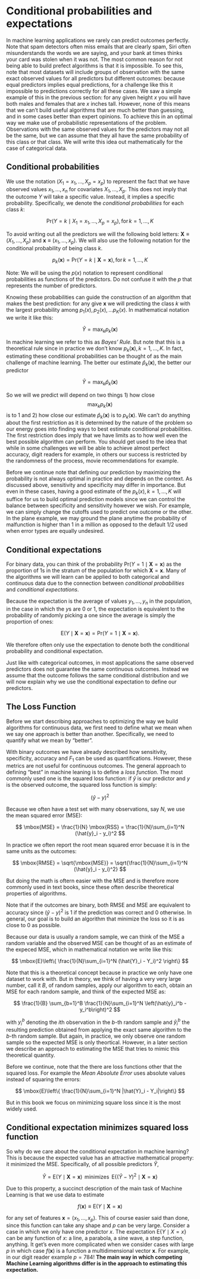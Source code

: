 # Conditional probabilities and expectations

In machine learning applications we rarely can predict outcomes perfectly. Note that spam detectors often miss emails that are clearly spam, Siri often misunderstands the words we are saying, and your bank at times thinks your card was stolen when it was not. The most common reason for not being able to build prefect algorithms is that it is impossible. To see this, note that most datasets will include groups of observation with the same exact observed values for all predictors but different outcomes: because equal predictors implies equal predictions, for a challenge like this it impossible to predictions correctly for all these cases. We saw a simple example of this in the previous section: for any given height $x$ you will have both males and females that are $x$ inches tall. However, none of this means that we can't build useful algorithms that are much better than guessing, and in some cases better than expert opinions. To achieve this in an optimal way we make use of probabilistic representations of the problem. Observations with the same observed values for the predictors may not all be the same, but we can assume that they all have the same probability of this class or that class. We will write this idea out mathematically for the case of categorical data.

## Conditional probabilities

We use the notation $(X_1 = x_1,\dots,X_p=x_p)$ to represent the fact that we have observed values $x_1,\dots,x_n$ for covariates $X_1, \dots, X_p$. This does not imply that the outcome $Y$ will take a specific value. Instead, it implies a specific probability. Specifically, we denote the _conditional probabilities_  for each class $k$:

$$
\mbox{Pr}(Y=k \mid X_1 = x_1,\dots,X_p=x_p), \, \mbox{for}\,k=1,\dots,K
$$

To avoid writing out all the predictors we will the following bold letters: $\mathbf{X} \equiv (X_1,\dots,X_p)$ and $\mathbf{x} \equiv (x_1,\dots,x_p)$. We will also use the following notation for the conditional probability of being class $k$. 

$$
p_k(\mathbf{x}) = \mbox{Pr}(Y=k \mid \mathbf{X}=\mathbf{x}), \, \mbox{for}\, k=1,\dots,K
$$

Note: We will be using the $p(x)$ notation to represent conditional probabilities as functions of the predictors. Do not confuse it with the $p$ that represents the number of predictors.

Knowing these probabilities can guide the construction of an algorithm that makes the best prediction: for any give $\mathbf{x}$ we will predicting the class $k$ with the largest probability among $p_1(x), p_2(x), \dots p_K(x)$. In mathematical notation we write it like this: 

$$\hat{Y} = \max_k p_k(\mathbf{x})$$

In machine learning we refer to this as _Bayes' Rule_. But note that this is a theoretical rule since in practice we don't know $p_k(\mathbf{x}), k=1,\dots,K$. In fact, estimating these conditional probabilities can be thought of as the main challenge of machine learning. The better our estimate $\hat{p}_k(\mathbf{x})$, the better our predictor 

$$\hat{Y} = \max_k \hat{p}_k(\mathbf{x})$$

So we will we predict will depend on two things 1) how close $$\max_k p_k(\mathbf{x})$$ is to 1 and 2) how close our estimate $\hat{p}_k(\mathbf{x})$ is to $p_k(\mathbf{x})$. We can't do anything about the first restriction as it is determined by the nature of the problem so our energy goes into finding ways to best estimate conditional probabilities. The first restriction does imply that we have limits as to how well even the best possible algorithm can perform. You should get used to the idea that while in some challenges we will be able to achieve almost perfect accuracy, digit readers for example, in others our success is restricted by the randomness of the process, movie recommendations for example. 

Before we continue note that defining our prediction by maximizing the probability is not always optimal in practice and depends on the context. As discussed above, sensitivity and specificity may differ in importance. But even in these cases, having a good estimate of the $p_k(x), k=1,\dots,K$ will suffice for us to build optimal prediction models since we can control the balance between specificity and sensitivity however we wish. For example, we can simply change the cutoffs used to predict one outcome or the other. In the plane example, we may ground the plane anytime the probability of malfunction is higher than 1 in a million as opposed to the default 1/2 used when error types are equally undesired. 

## Conditional expectations

For binary data, you can think of the probability $\mbox{Pr}(Y=1 \mid \mathbf{X}=\mathbf{x})$ as the proportion of 1s in the stratum of the population for which $\mathbf{X}=\mathbf{x}$. Many of the algorithms we will learn can be applied to both categorical and continuous data due to the connection between _conditional probabilities_ and _conditional expectations_. 

Because the expectation is the average of values $y_1,\dots,y_n$ in the population, in the case in which the $y$s are 0 or 1, the expectation is equivalent to the probability of randomly picking a one since the average is simply the proportion of ones: 

$$
\mbox{E}(Y \mid \mathbf{X}=\mathbf{x})=\mbox{Pr}(Y=1 \mid \mathbf{X}=\mathbf{x}).
$$

We therefore often only use the expectation to denote both the conditional probability and conditional expectation.

Just like with categorical outcomes, in most applications the same observed predictors does not guarantee the same continuous outcomes. Instead we assume that the outcome follows the same conditional distribution and we will now explain why we use the conditional expectation to define our predictors. 

## The Loss Function

Before we start describing approaches to optimizing the way we build algorithms for continuous data, we first need to define what we mean when we say one approach is better than another. Specifically, we need to quantify what we mean by "better".

With binary outcomes we have already described how sensitivity, specificity, accuracy and $F_1$ can be used as quantifications. However, these metrics are not useful for continuous outcomes. The general approach to defining "best" in machine leaning is to define a _loss function_. The most commonly used one is the squared loss function: if $\hat{y}$ is our predictor and $y$ is the observed outcome, the squared loss function is simply:

$$
(\hat{y} - y)^2
$$

Because we often have a test set with many observations, say $N$, we use the mean squared error (MSE):

$$
\mbox{MSE} = \frac{1}{N} \mbox{RSS} = \frac{1}{N}\sum_{i=1}^N (\hat{y}_i - y_i)^2
$$

In practice we often report the root mean squared error 
becuase it is in the same units as the outcomes:


$$
\mbox{RMSE} = \sqrt{\mbox{MSE}} = \sqrt{\frac{1}{N}\sum_{i=1}^N (\hat{y}_i - y_i)^2}
$$

 But doing the math is oftern easier with the MSE and is therefore more commonly used in text books, since these often describe theoretical properties of algorithms.

Note that if the outcomes are binary, both RMSE and MSE are equivalent to accuracy since $(\hat{y} - y)^2$ is 1 if the prediction was correct and 0 otherwise. In general, our goal is to build an algorithm that minimize the loss so it is as close to 0 as possible.

Because our data is usually a random sample, we can think of the MSE a random variable and the observed MSE can be thought of as an estimate of the expeced MSE, which in mathematical notation we write like this:

$$
\mbox{E}\left\{ \frac{1}{N}\sum_{i=1}^N (\hat{Y}_i - Y_i)^2 \right\}
$$

Note that this is a theoretical concept because in practice we only have one dataset to work with. But in theory, we think of having a very very large number, call it $B$, of random samples, apply our algorithm to each,  obtain an MSE for each random sample, and think of the expected MSE as:

$$
\frac{1}{B} \sum_{b=1}^B \frac{1}{N}\sum_{i=1}^N \left(\hat{y}_i^b - y_i^b\right)^2 
$$

with $y_{i}^b$ denoting the $i$th observation in the $b$-th random sample and $\hat{y}_i^b$ the resulting prediction obtained from applying the exact same algorithm to the $b$-th random sample. But again, in practice, we only observe one random sample so the expected MSE is only theortical. However, in a later section we describe an approach to estimating the MSE that tries to mimic this theoretical quantity.

Before we continue, note that the there are loss functions other that the squared loss. For example the _Mean Absolute Error_  uses absolute values instead of squaring the errors:



$$
\mbox{E}\left\{ \frac{1}{N}\sum_{i=1}^N |\hat{Y}_i - Y_i|\right\}
$$

But in this book we focus on minimizing square loss since it is the most widely used.

## Conditional expectation minimizes squared loss function

So why do we care about the conditional expectation in machine learning? This is because the expected value has an attractive mathematical property: it minimized the MSE. Specifically, of all possible predictors $\hat{Y}$,

$$
\hat{Y} = \mbox{E}(Y \mid \mathbf{X}=\mathbf{x}) \, \mbox{ minimizes } \, \mbox{E}\{ (\hat{Y} - Y)^2  \mid  \mathbf{X}=\mathbf{x} \}
$$ 

Due to this property, a succinct description of the main task of Machine Learning is that we use data to estimate

$$
f(\mathbf{x}) \equiv \mbox{E}( Y  \mid  \mathbf{X}=\mathbf{x} )
$$

for any set of features $\mathbf{x} = (x_1, \dots, x_p)$. This of course easier said than done, since this function can take any shape and $p$ can be very large. Consider a case in which we only have one predictor $x$. The expectation $\mbox{E}\{ Y  \mid  X=x \}$ can be any function of $x$: a line, a parabola, a sine wave, a step function, anything. It get's even more complicated when we consider cases with large $p$ in which case $f(\mathbf{x})$ is a function a multidimensional vector $\mathbf{x}$. For example, in our digit reader example $p = 784$! **The main way in which competing Machine Learning algorithms differ is in the approach to estimating this expectation.**

